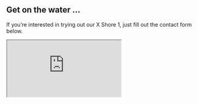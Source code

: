 ::: {.column-screen}

::: {.wide-banner}

::: {.wide-banner-text}

## Get on the water ...

If you're interested in trying out our X Shore 1, just fill out the contact form below.

:::

:::

:::

::: {.content-block}

::: {.contact-form}

<iframe src="https://docs.google.com/forms/d/e/1FAIpQLScky1tcA0CV9wPQ6Ox1YUzwFBYgwo0SZm4omdH6W5p-qtx5rA/viewform?embedded=true" class="contact-form">Loading…</iframe>

:::

:::
